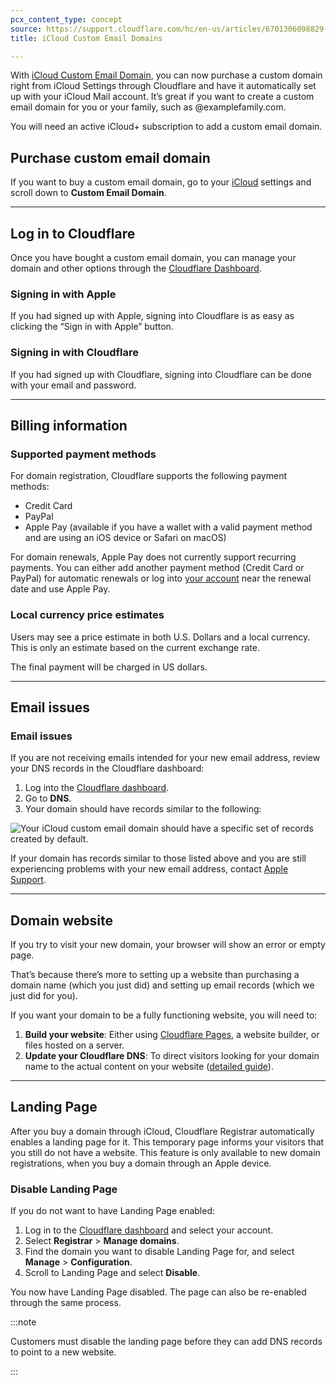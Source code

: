 ```yaml
---
pcx_content_type: concept
source: https://support.cloudflare.com/hc/en-us/articles/6701306098829-iCloud-Custom-Email-Domains
title: iCloud Custom Email Domains

---
```


With [iCloud Custom Email Domain](https://support.apple.com/kb/HT212514), you can now purchase a custom domain right from iCloud Settings through Cloudflare and have it automatically set up with your iCloud Mail account. It’s great if you want to create a custom email domain for you or your family, such as @examplefamily.com.

You will need an active iCloud+ subscription to add a custom email domain.

## Purchase custom email domain

If you want to buy a custom email domain, go to your [iCloud](https://www.icloud.com/settings/) settings and scroll down to **Custom Email Domain**.

***

## Log in to Cloudflare

Once you have bought a custom email domain, you can manage your domain and other options through the [Cloudflare Dashboard](https://dash.cloudflare.com/login).

### Signing in with Apple

If you had signed up with Apple, signing into Cloudflare is as easy as clicking the “Sign in with Apple” button.

### Signing in with Cloudflare

If you had signed up with Cloudflare, signing into Cloudflare can be done with your email and password.

***

## Billing information

### Supported payment methods

For domain registration, Cloudflare supports the following payment methods:

* Credit Card
* PayPal
* Apple Pay (available if you have a wallet with a valid payment method and are using an iOS device or Safari on macOS)

For domain renewals, Apple Pay does not currently support recurring payments. You can either add another payment method (Credit Card or PayPal) for automatic renewals or log into [your account](#log-in-to-cloudflare) near the renewal date and use Apple Pay.

### Local currency price estimates

Users may see a price estimate in both U.S. Dollars and a local currency. This is only an estimate based on the current exchange rate.

The final payment will be charged in US dollars.

***

## Email issues

### Email issues

If you are not receiving emails intended for your new email address, review your DNS records in the Cloudflare dashboard:

1. Log into the [Cloudflare dashboard](#log-in-to-cloudflare).
2. Go to **DNS**.
3. Your domain should have records similar to the following:

![Your iCloud custom email domain should have a specific set of records created by default.](~/assets/images/support/icloud-custom-domain-dns-example.png)

If your domain has records similar to those listed above and you are still experiencing problems with your new email address, contact [Apple Support](https://support.apple.com/).

***

## Domain website

If you try to visit your new domain, your browser will show an error or empty page.

That’s because there’s more to setting up a website than purchasing a domain name (which you just did) and setting up email records (which we just did for you). 

If you want your domain to be a fully functioning website, you will need to:

1. **Build your website**: Either using [Cloudflare Pages](/pages/), a website builder, or files hosted on a server.
2. **Update your Cloudflare DNS**: To direct visitors looking for your domain name to the actual content on your website ([detailed guide](/dns/manage-dns-records/how-to/create-zone-apex/)).

***

## Landing Page

After you buy a domain through iCloud, Cloudflare Registrar automatically enables a landing page for it. This temporary page informs your visitors that you still do not have a website. This feature is only available to new domain registrations, when you buy a domain through an Apple device.

### Disable Landing Page

If you do not want to have Landing Page enabled:

1. Log in to the [Cloudflare dashboard](https://dash.cloudflare.com/login) and select your account.
2. Select **Registrar** > **Manage domains**.
3. Find the domain you want to disable Landing Page for, and select **Manage** > **Configuration**.
4. Scroll to Landing Page and select **Disable**.

You now have Landing Page disabled. The page can also be re-enabled through the same process.

:::note


Customers must disable the landing page before they can add DNS records
to point to a new website.


:::
